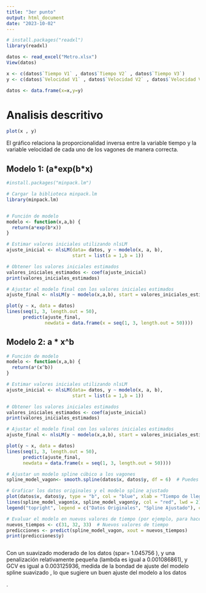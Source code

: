 ```yaml
---
title: "3er punto"
output: html_document
date: "2023-10-02"
---
```



```r
# install.packages("readxl")
library(readxl)

```

```r
datos <- read_excel("Metro.xlsx")
View(datos)
```

```r
x <- c(datos$`Tiempo V1` , datos$`Tiempo V2` , datos$`Tiempo V3`)
y <- c(datos$`Velocidad V1` , datos$`Velocidad V2` , datos$`Velocidad V3`)

datos <- data.frame(x=x,y=y)
```

# Analisis descritivo
```r
plot(x , y)
```

El gráfico relaciona la proporcionalidad inversa entre la variable tiempo y la variable velocidad de cada uno de los vagones de manera correcta.

## Modelo 1:  (a\*exp(b\*x)

```r
#install.packages("minpack.lm")
```


```r
# Cargar la biblioteca minpack.lm
library(minpack.lm)


# Función de modelo
modelo <- function(x,a,b) {
  return(a*exp(b*x))
}

# Estimar valores iniciales utilizando nlsLM
ajuste_inicial <- nlsLM(data= datos, y ~ modelo(x, a, b),
                        start = list(a = 1,b = 1))

# Obtener los valores iniciales estimados
valores_iniciales_estimados <- coef(ajuste_inicial)
print(valores_iniciales_estimados)

# Ajustar el modelo final con los valores iniciales estimados
ajuste_final <- nlsLM(y ~ modelo(x,a,b), start = valores_iniciales_estimados)

```


```r
plot(y ~ x, data = datos)
lines(seq(1, 3, length.out = 50), 
      predict(ajuste_final, 
              newdata = data.frame(x = seq(1, 3, length.out = 50))))

```


## Modelo 2: a \* x\^b

```r

# Función de modelo
modelo <- function(x,a,b) {
  return(a*(x^b))
}

# Estimar valores iniciales utilizando nlsLM
ajuste_inicial <- nlsLM(data= datos, y ~ modelo(x, a, b),
                        start = list(a = 1,b = 1))

# Obtener los valores iniciales estimados
valores_iniciales_estimados <- coef(ajuste_inicial)
print(valores_iniciales_estimados)

# Ajustar el modelo final con los valores iniciales estimados
ajuste_final <- nlsLM(y ~ modelo(x,a,b), start = valores_iniciales_estimados)


```


```r
plot(y ~ x, data = datos)
lines(seq(1, 3, length.out = 50), 
      predict(ajuste_final, 
      newdata = data.frame(x = seq(1, 3, length.out = 50))))

```



```r
# Ajustar un modelo spline cúbico a los vagones
spline_model_vagon<- smooth.spline(datos$x, datos$y, df = 6)  # Puedes ajustar df según la suavidad deseada

# Graficar los datos originales y el modelo spline ajustado
plot(datos$x, datos$y, type = "b", col = "blue", xlab = "Tiempo de llegada", ylab = "Velocidad de los vagones")
lines(spline_model_vagon$x, spline_model_vagon$y, col = "red", lwd = 2)
legend("topright", legend = c("Datos Originales", "Spline Ajustado"), col = c("blue", "red"), lty = 1, lwd = 2)

# Evaluar el modelo en nuevos valores de tiempo (por ejemplo, para hacer predicciones)
nuevos_tiempos <- c(31, 32, 33)  # Nuevos valores de tiempo
predicciones <- predict(spline_model_vagon, xout = nuevos_tiempos)
print(predicciones$y)



```

Con un suavizado moderado de los datos (spar= 1.045756 ), y una penalización relativamente pequeña (lambda es igual a 0.001086861), y GCV es igual a 0.003125936, medida de la bondad de ajuste del modelo spline suavizado , lo que sugiere un buen ajuste del modelo a los datos



.